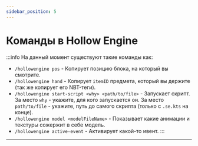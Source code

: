 ```yaml
---
sidebar_position: 5
---
```


# Команды в Hollow Engine

:::info На данный момент существуют такие команды как:
- `/hollowengine pos` - Копирует позицию блока, на который вы смотрите.
- `/hollowengine hand` - Копирует `itemID` предмета, который вы держите (так же копирует его NBT-теги).
- `/hollowengine start-script <why> <path/to/file>` - Запускает скрипт. За место `why` - укажите, для кого запускается он. За место `path/to/file` - укажите, путь до самого скрипта (только с `.se.kts` на конце).
- `/hollowengine model <modelFileName>` - Показывает какие анимации и текстуры сожержит в себе модель.
- `/hollowengine active-event` - Активирует какой-то ивент.
:::

---